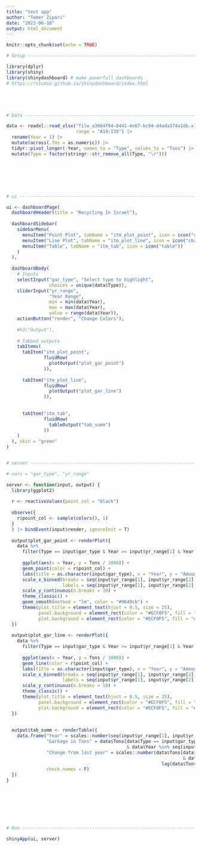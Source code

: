 ```yaml
---
title: "test app"
author: "Tomer Zipori"
date: "2023-06-18"
output: html_document
---
```


```r
knitr::opts_chunk$set(echo = TRUE)
```

```r
# Setup -------------------------------------------------------------------

library(dplyr)
library(shiny)
library(shinydashboard) # make powerfull dashboards 
# https://rstudio.github.io/shinydashboard/index.html





# Data --------------------------------------------------------------------

data <- readxl::read_xlsx("file_a3664f94-0441-4e67-bc94-d4ada374a1db.xlsx", 
                          range = "A19:I39") |> 
  rename(Year = 1) |> 
  mutate(across(.fns = as.numeric)) |> 
  tidyr::pivot_longer(-Year, names_to = "Type", values_to = "Tons") |>
  mutate(Type = factor(stringr::str_remove_all(Type, "\r")))







# ui ----------------------------------------------------------------------

ui <- dashboardPage(
  dashboardHeader(title = "Recycling In Israel"),
  
  dashboardSidebar(
    sidebarMenu(
      menuItem("Point Plot", tabName = "itm_plot_point", icon = icon("chart-line")),
      menuItem("Line Plot", tabName = "itm_plot_line", icon = icon("chart-line")),
      menuItem("Table", tabName = "itm_tab", icon = icon("table"))
    )
  ),
  
  dashboardBody(
    # Inputs
    selectInput("gar_type", "Select type to highlight",
                choices = unique(data$Type)),
    sliderInput("yr_range",
                "Year Range",
                min = min(data$Year),
                max = max(data$Year),
                value = range(data$Year)),
    actionButton("render", "Change Colors"),
    
    #h3("Output"),
    
    # Tabbed outputs 
    tabItems(
      tabItem("itm_plot_point",
              fluidRow(
                plotOutput("plot_gar_point")
              )),
      
      tabItem("itm_plot_line",
              fluidRow(
                plotOutput("plot_gar_line")
              )),
      
      
      tabItem("itm_tab",
              fluidRow(
                tableOutput("tab_summ")
              )) 
    )
  ), skin = "green"
)


# server ------------------------------------------------------------------

# vars = "gar_type", "yr_range"

server <- function(input, output) {
  library(ggplot2)
  
  r <- reactiveValues(point_col = "black")
  
  observe({
    r$point_col <- sample(colors(), 1)
  }
  ) |> bindEvent(input$render, ignoreInit = T)
  
  output$plot_gar_point <- renderPlot({
    data %>%
      filter(Type == input$gar_type & Year >= input$yr_range[1] & Year <= input$yr_range[2]) %>%
      
      ggplot(aes(x = Year, y = Tons / 1000)) +
      geom_point(color = r$point_col) +
      labs(title = as.character(input$gar_type), x = "Year", y = "Amount") +
      scale_x_binned(breaks = seq(input$yr_range[1], input$yr_range[2], 1),
                     labels = seq(input$yr_range[1], input$yr_range[2], 1)) +
      scale_y_continuous(n.breaks = 10) +
      theme_classic() +
      geom_smooth(method = "lm", color = "#9649cb") +
      theme(plot.title = element_text(hjust = 0.5, size = 25),
            panel.background = element_rect(color = "#ECF0F5", fill = "#ECF0F5"),
            plot.background = element_rect(color = "#ECF0F5", fill = "#ECF0F5"))
  })
  
  output$plot_gar_line <- renderPlot({
    data %>%
      filter(Type == input$gar_type & Year >= input$yr_range[1] & Year <= input$yr_range[2]) %>%
      
      ggplot(aes(x = Year, y = Tons / 1000)) +
      geom_line(color = r$point_col) +
      labs(title = as.character(input$gar_type), x = "Year", y = "Amount") +
      scale_x_binned(breaks = seq(input$yr_range[1], input$yr_range[2], 1),
                     labels = seq(input$yr_range[1], input$yr_range[2], 1)) +
      scale_y_continuous(n.breaks = 10) +
      theme_classic() +
      theme(plot.title = element_text(hjust = 0.5, size = 25),
            panel.background = element_rect(color = "#ECF0F5", fill = "#ECF0F5"),
            plot.background = element_rect(color = "#ECF0F5", fill = "#ECF0F5"))
  })
  
  
  output$tab_summ <- renderTable({
    data.frame("Year" = scales::number(seq(input$yr_range[1], input$yr_range[2], 1), accuracy = 1, big.mark = ""),
               "Garbage in Tons" = data$Tons[data$Type == input$gar_type
                                             & data$Year %in% seq(input$yr_range[1], input$yr_range[2], 1)] / 1000,
               "Change from last year" = scales::number(data$Tons[data$Type == input$gar_type
                                                                  & data$Year %in% seq(input$yr_range[1], input$yr_range[2], 1)] / 1000 -
                                                          lag(data$Tons[data$Type == input$gar_type & data$Year %in% seq(input$yr_range[1], input$yr_range[2], 1)] / 1000, 1), style_positive = "plus", big.mark = ""),
               check.names = F)
  })
}








# Run ---------------------------------------------------------------------

shinyApp(ui, server)
```

